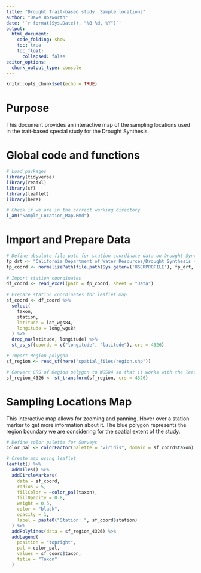 ```yaml
---
title: "Drought Trait-based study: Sample locations"
author: "Dave Bosworth"
date: '`r format(Sys.Date(), "%B %d, %Y")`'
output: 
  html_document: 
    code_folding: show
    toc: true
    toc_float:
      collapsed: false
editor_options: 
  chunk_output_type: console
---
```


```r
knitr::opts_chunk$set(echo = TRUE)
```

# Purpose

This document provides an interactive map of the sampling locations used in the trait-based special study for the Drought Synthesis. 

# Global code and functions

```r
# Load packages
library(tidyverse)
library(readxl)
library(sf)
library(leaflet)
library(here)

# Check if we are in the correct working directory
i_am("Sample_Location_Map.Rmd")
```


# Import and Prepare Data

```r
# Define absolute file path for station coordinate data on Drought Synthesis SharePoint
fp_drt <- "California Department of Water Resources/Drought Synthesis - Documents"
fp_coord <- normalizePath(file.path(Sys.getenv('USERPROFILE'), fp_drt, "Special Studies Synthesis/Data/Metadata/Station_Metadata.xlsx"))
  
# Import station coordinates 
df_coord <- read_excel(path = fp_coord, sheet = "Data")

# Prepare station coordinates for leaflet map
sf_coord <- df_coord %>% 
  select(
    taxon,
    station,
    latitude = lat_wgs84,
    longitude = long_wgs84
  ) %>% 
  drop_na(latitude, longitude) %>% 
  st_as_sf(coords = c("longitude", "latitude"), crs = 4326)

# Import Region polygon
sf_region <- read_sf(here("spatial_files/region.shp"))

# Convert CRS of Region polygon to WGS84 so that it works with the leaflet map
sf_region_4326 <- st_transform(sf_region, crs = 4326)
```


# Sampling Locations Map

This interactive map allows for zooming and panning. Hover over a station marker to get more information about it. The blue polygon represents the region boundary we are considering for the spatial extent of the study.

```r
# Define color palette for Surveys 
color_pal <- colorFactor(palette = "viridis", domain = sf_coord$taxon)

# Create map using leaflet
leaflet() %>% 
  addTiles() %>%
  addCircleMarkers(
    data = sf_coord,
    radius = 5,
    fillColor = ~color_pal(taxon),
    fillOpacity = 0.8,
    weight = 0.5,
    color = "black",
    opacity = 1,
    label = paste0("Station: ", sf_coord$station)
  ) %>% 
  addPolylines(data = sf_region_4326) %>%
  addLegend(
    position = "topright",
    pal = color_pal,
    values = sf_coord$taxon,
    title = "Taxon"
  )
```

